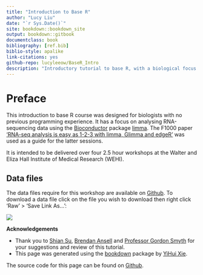 ```yaml
--- 
title: "Introduction to Base R"
author: "Lucy Liu"
date: "`r Sys.Date()`"
site: bookdown::bookdown_site
output: bookdown::gitbook
documentclass: book
bibliography: [ref.bib]
biblio-style: apalike
link-citations: yes
github-repo: lucyleeow/BaseR_Intro
description: "Introductory tutorial to base R, with a biological focus. In particular it will focus on analysing RNA-sequencing data with Bioconductor."
---
```


# Preface {-}

This introduction to base R course was designed for biologists with no previous programming experience. It has a focus on analysing RNA-sequencing data using the [Bioconductor](https://www.bioconductor.org/) package [limma](https://bioconductor.org/packages/release/bioc/html/limma.html). The F1000 paper ['RNA-seq analysis is easy as 1-2-3 with limma, Glimma and edgeR'](https://f1000research.com/articles/5-1408/v3) was used as a guide for the latter sessions.

It is intended to be delivered over four 2.5 hour workshops at the Walter and Eliza Hall Institute of Medical Research (WEHI).

## Data files

The data files require for this workshop are available on [Github](https://github.com/lucyleeow/BaseR_Intro/tree/master/data). To download a data file click on the file you wish to download then right click 'Raw' > 'Save Link As...':

![](Images/githubdata.png)


**Acknowledgements**

* Thank you to [Shian Su](https://github.com/Shians), [Brendan Ansell](https://github.com/bansell) and [Professor Gordon Smyth](https://github.com/gksmyth) for your suggestions and review of this tutorial.
* This page was generated using the [bookdown](https://bookdown.org/) package by [YiHui Xie](https://yihui.name/). 


The source code for this page can be found on [Github](https://github.com/lucyleeow/BaseR_Intro).





